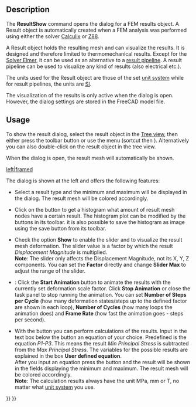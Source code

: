 <languages/>
<translate>

<!--T:4-->
{{Docnav
|[[FEM_ResultsPurge|Purge results]]
|[[FEM_PostApplyChanges|Apply changes to pipeline]]
|[[FEM_Workbench|FEM]]
|IconL=FEM_ResultsPurge.svg
|IconR=FEM_PostApplyChanges.svg
|IconC=Workbench_FEM.svg
}}

<!--T:1-->
{{GuiCommand
|Name=FEM ResultShow
|MenuLocation=Results → Show result
|Workbenches=[[FEM_Workbench|FEM]]
|Shortcut={{KEY|R}} {{KEY|S}}
|SeeAlso=[[FEM_PostPipelineFromResult|FEM Result pipeline]], [[FEM_tutorial|FEM tutorial]]
}}

==Description== <!--T:2-->

<!--T:9-->
The '''ResultShow''' command opens the dialog for a FEM results object. A Result object is automatically created when a FEM analysis was performed using either the solver [[FEM_SolverCalculixCxxtools|Calculix]] or [[FEM_SolverZ88|Z88]].

<!--T:10-->
A Result object holds the resulting mesh and can visualize the results. It is designed and therefore limited to thermomechanical results. Except for the [[FEM_SolverElmer|Solver Elmer]], it can be used as an alternative to a [[FEM_PostPipelineFromResult|result pipeline]]. A result pipeline can be used to visualize any kind of results (also electrical etc.).

<!--T:11-->
The units used for the Result object are those of the set [[Preferences_Editor#Units|unit system]] while for result pipelines, the units are [https://en.wikipedia.org/wiki/International_System_of_Units SI].

<!--T:12-->
The visualization of the results is only active when the dialog is open. However, the dialog settings are stored in the FreeCAD model file.

==Usage== <!--T:3-->

<!--T:8-->
To show the result dialog, select the result object in the  [[Tree_view|Tree view]], then either press the toolbar button {{Button|[[Image:FEM_ResultShow.svg|16px]] '''Show result'''}} or use the menu {{MenuCommand|Results → [[Image:FEM_ResultShow.svg|16px]] Show result}} (sortcut {{KEY|R}} then {{KEY|S}}). Alternatively you can also double-click on the result object in the tree view.

<!--T:13-->
When the dialog is open, the result mesh will automatically be shown.

</translate>
[[File:FEM_Result-Object-Dialog.png|left|framed]]
<translate>

<!--T:14-->
The dialog is shown at the left and offers the following features:

<!--T:15-->
* Select a result type and the minimum and maximum will be displayed in the dialog. The result mesh will be colored accordingly.

<!--T:16-->
* Click on the button {{Button|'''Histogram'''}} to get a histogram what amount of result mesh nodes have a certain result. The histogram plot can be modified by the buttons in its toolbar. it is also possible to save the histogram as image using the save button from its toolbar.

<!--T:17-->
* Check the option '''Show''' to enable the slider and to visualize the result mesh deformation. The slider value is a factor by which the result ''Displacement Magnitude'' is multiplied.</br>'''Note''': The slider only affects the Displacement Magnitude, not its X, Y, Z components. You can set the '''Factor''' directly and change '''Slider Max''' to adjust the range of the slider.

* {{Version|1.1}}: Click the '''Start Animation''' button to animate the results with the currently set deformation scale factor. Click '''Stop Animation''' or close the task panel to stop running the animation. You can set '''Number of Steps per Cycle''' (how many deformation states/steps up to the defined factor are shown in each loop), '''Number of Cycles''' (how many loops the animation does) and '''Frame Rate''' (how fast the animation goes - steps per second).

<!--T:18-->
* With the button {{Button|'''Calculate'''}} you can perform calculations of the results. Input in the text box below the button an equation of your choice. Predefined is the equation ''P1-P3''. This means the result ''Min Principal Stress'' is subtracted from the ''Max Principal Stress''. The variables for the possible results are explained in the box '''User defined equation'''.</br>After you input an equation press the button and the result will be shown in the fields displaying the minimum and maximum. The result mesh will be colored accordingly.</br>'''Note''': The calculation results always have the unit MPa, mm or T, no matter what [[Preferences_Editor#Units|unit system]] you use.

<!--T:5-->
{{Docnav
|[[FEM_ResultsPurge|Purge results]]
|[[FEM_PostApplyChanges|Apply changes to pipeline]]
|[[FEM_Workbench|FEM]]
|IconL=FEM_ResultsPurge.svg
|IconR=FEM_PostApplyChanges.svg
|IconC=Workbench_FEM.svg
}}

</translate>
{{FEM Tools navi{{#translation:}}}}
{{Userdocnavi{{#translation:}}}}